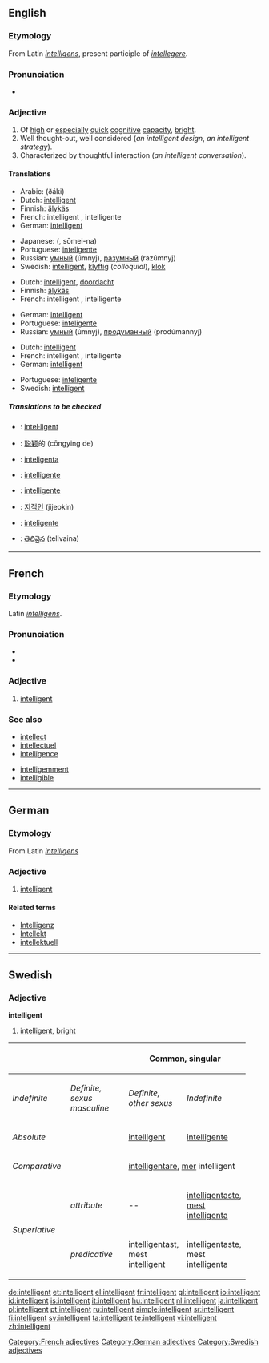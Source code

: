 ==English==

===Etymology===
From Latin ''[[intelligens]]'', present participle of ''[[intellegere]]''.

===Pronunciation===
{{IPA|/ɪnˈtɛlɪʤənt/}}
* {{audio|en-us-intelligent.ogg|Audio (US)}}

===Adjective===
{{en-adj}}

# Of [[high]] or [[especial]]ly [[quick]] [[cognitive]] [[capacity]], [[bright]].
# Well thought-out, well considered (''an intelligent design'', ''an intelligent strategy'').
# Characterized by thoughtful interaction (''an intelligent conversation'').

====Translations====
{{trans-top|Of high or especially quick cognitive capacity, bright}}
* Arabic: {{Arab|[[ذكي]]}} (ðáki)
* Dutch: [[intelligent]]
* Finnish: [[älykäs]]
* French: intelligent {{m}}, intelligente {{f}}
* German: [[#German|intelligent]]
{{trans-mid}}
* Japanese: {{Jpan|[[聡明な]]}} ({{Jpan|[[そうめいな]]}}, sōmei-na)
* Portuguese: [[inteligente]]
* Russian: [[умный]] (úmnyj), [[разумный]] (razúmnyj)
* Swedish: [[intelligent#Swedish|intelligent]], [[klyftig]] (''colloquial''), [[klok]]
{{trans-bottom}}

{{trans-top|Well thought-out, well considered}}
* Dutch: [[intelligent]], [[doordacht]]
* Finnish: [[älykäs]]
* French: intelligent {{m}}, intelligente {{f}}
{{trans-mid}}
* German: [[#German|intelligent]]
* Portuguese: [[inteligente]]
* Russian: [[умный]] (úmnyj), [[продуманный]] (prodúmannyj)
{{trans-bottom}}

{{trans-top|Characterized by thoughtful interaction}}
* Dutch: [[intelligent]]
* French: intelligent {{m}}, intelligente {{f}}
* German: [[#German|intelligent]]
{{trans-mid}}
* Portuguese: [[inteligente]]
* Swedish: [[intelligent#Swedish|intelligent]]
{{trans-bottom}}

=====Translations to be checked=====
{{checktrans}}
{{top}}
* {{ttbc|Catalan}}: [[intel·ligent]]
* {{ttbc|Chinese}}: [[聪颖]]的 (cōngying de)
* {{ttbc|Esperanto}}: [[inteligenta]]
* {{ttbc|Interlingua}}: [[intelligente]]
{{mid}}
* {{ttbc|Italian}}: [[intelligente]]
* {{ttbc|Korean}}: [[지적인]] (jijeokin)
* {{ttbc|Spanish}}: [[inteligente]]
* {{ttbc|Telugu}}: [[తెలివైన]] (telivaina)
{{bottom}}

----

==French==

===Etymology===
Latin ''[[intelligens]]''.

===Pronunciation===
* {{IPA|/ɛ̃teliʒɑ̃/}}
* {{SAMPA|/E~.te.li.ZA~/}}

===Adjective===
{{fr-adj}}

# [[#English|intelligent]]

===See also===
{{top2}}
* [[intellect#French|intellect]]
* [[intellectuel]]
* [[intelligence#French|intelligence]]
{{mid2}}
* [[intelligemment]]
* [[intelligible#French|intelligible]]
{{bottom}}

[[Category:French adjectives]]

----

==German==

===Etymology===
From Latin ''[[intelligens]]''

===Adjective===
{{de-adj|intelligenter|intelligentesten}}

# [[#English|intelligent]]

====Related terms====
* [[Intelligenz]]
* [[Intellekt]]
* [[intellektuell]]

[[Category:German adjectives]]

----

==Swedish==

===Adjective===
'''intelligent'''

# [[intelligent#English|intelligent]], [[bright]]

{| border=1 cellspacing=0
|- bgcolor="#FFFFF0" align=center
! rowspan=2 colspan=2 |
! colspan=3 width=100| Common, singular
! colspan=2 width=100| Neuter, singular
! rowspan=2 width=100| Plural
|- bgcolor="#FFFFF0" align=center
| width=100 | ''Indefinite''
| width=100 | ''Definite, sexus masculine''
| width=100 |  ''Definite, other sexus''
| width=100 | ''Indefinite''
| width=100 | ''Definite''
|- align=center
| colspan=2 width=120 | ''Absolute''
| [[intelligent]]
| [[intelligente]]
| [[intelligenta]]
| [[intelligent]]
| [[intelligenta]]
| [[intelligenta]]
|- align=center
| colspan=2 | ''Comparative''
| colspan=7 | [[intelligentare]], [[mer]] intelligent
|- align=center
| rowspan=2 width=50| ''Superlative''
| width=70 | ''attribute''
| --
| [[intelligentaste]], [[mest]] [[intelligenta]]
| intelligentaste, mest intelligenta
| --
| intelligentaste, mest intelligenta
| intelligentaste, mest intelligenta
|- align=center
| ''predicative''
| intelligentast, mest intelligent
| intelligentaste, mest intelligenta
| intelligentaste, mest intelligenta
| intelligentast, mest intelligent
| intelligentaste, mest intelligenta
| intelligentaste, mest intelligenta
|}

[[Category:Swedish adjectives]]

[[de:intelligent]]
[[et:intelligent]]
[[el:intelligent]]
[[fr:intelligent]]
[[gl:intelligent]]
[[io:intelligent]]
[[id:intelligent]]
[[is:intelligent]]
[[it:intelligent]]
[[hu:intelligent]]
[[nl:intelligent]]
[[ja:intelligent]]
[[pl:intelligent]]
[[pt:intelligent]]
[[ru:intelligent]]
[[simple:intelligent]]
[[sr:intelligent]]
[[fi:intelligent]]
[[sv:intelligent]]
[[ta:intelligent]]
[[te:intelligent]]
[[vi:intelligent]]
[[zh:intelligent]]